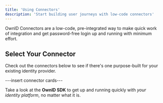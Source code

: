 ```yaml
---
title: 'Using Connectors'
description: 'Start building user journeys with low-code connectors'
---
```

OwnID Connectors are a low-code, pre-integrated way to make quick work of integration and get password-free login up and running with minimum effort.

## Select Your Connector
Check out the connectors below to see if there's one purpose-built for your existing identity provider.

---insert connector cards---

<Card title="Don't see a connector for your identity provider?" icon="leaf" href="building-blocks/build-login">

Take a look at the **OwnID SDK** to get up and running quickly with _your identity platform_, no matter what it is.
</Card>
